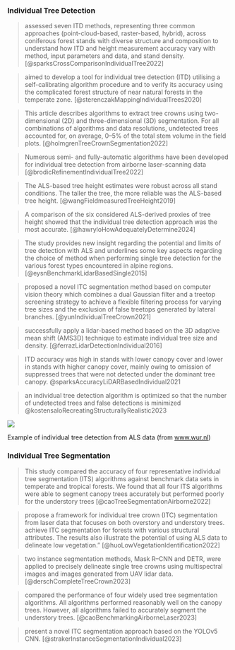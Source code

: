 
### Individual Tree Detection

> assessed seven ITD methods, representing three common approaches (point-cloud-based, raster-based, hybrid), across coniferous forest stands with diverse structure and composition to understand how ITD and height measurement accuracy vary with method, input parameters and data, and stand density. [@sparksCrossComparisonIndividualTree2022]

> aimed to develop a tool for individual tree detection (ITD) utilising a self-calibrating algorithm procedure and to verify its accuracy using the complicated forest structure of near natural forests in the temperate zone. [@sterenczakMappingIndividualTrees2020]

> This article describes algorithms to extract tree crowns using two-dimensional (2D) and three-dimensional (3D) segmentation. For all combinations of algorithms and data resolutions, undetected trees accounted for, on average, 0–5% of the total stem volume in the field plots. [@holmgrenTreeCrownSegmentation2022]

> Numerous semi- and fully-automatic algorithms have been developed for individual tree detection from airborne laser-scanning data [@brodicRefinementIndividualTree2022] 

> The ALS-based tree height estimates were robust across all stand conditions. The taller the tree, the more reliable was the ALS-based tree height. [@wangFieldmeasuredTreeHeight2019]

> A comparison of the six considered ALS-derived proxies of tree height showed that the individual tree detection approach was the most accurate. [@hawryloHowAdequatelyDetermine2024]

> The study provides new insight regarding the potential and limits of tree detection with ALS and underlines some key aspects regarding the choice of method when performing single tree detection for the various forest types encountered in alpine regions. [@eysnBenchmarkLidarBasedSingle2015]

> proposed a novel ITC segmentation method based on computer vision theory which combines a dual Gaussian filter and a treetop screening strategy to achieve a flexible filtering process for varying tree sizes and the exclusion of false treetops generated by lateral branches. [@yunIndividualTreeCrown2021]

> successfully apply a lidar-based method based on the 3D adaptive mean shift (AMS3D) technique to estimate individual tree size and density. [@ferrazLidarDetectionIndividual2016]

> ITD accuracy was high in stands with lower canopy cover and lower in stands with higher canopy cover, mainly owing to omission of suppressed trees that were not detected under the dominant tree canopy. @sparksAccuracyLiDARBasedIndividual2021

> an individual tree detection algorithm is optimized so that the number of undetected trees and false detections is minimized @kostensaloRecreatingStructurallyRealistic2023

::: {#fig-itd}
![](https://www.wur.nl/upload_mm/7/b/4/40eea042-6806-4bd0-956d-b3650e1139f1_Thesis_Thijs_Koop_61d3acb1_750x400.png)

Example of individual tree detection from ALS data (from [www.wur.nl](https://www.wur.nl/en/show/Counting-trees-in-Dutch-forests-Using-AHN-LiDAR-data-for-National-Forest-Inventory-1.html))
:::


### Individual Tree Segmentation 

> This study compared the accuracy of four representative individual tree segmentation (ITS) algorithms against benchmark data sets in temperate and tropical forests. We found that all four ITS algorithms were able to segment canopy trees accurately but performed poorly for the understory trees [@caoTreeSegmentationAirborne2022]

> propose a framework for individual tree crown (ITC) segmentation from laser data that focuses on both overstory and understory trees. 
achieve ITC segmentation for forests with various structural attributes. The results also illustrate the potential of using ALS data to delineate low vegetation." [@huoLowVegetationIdentification2022]

> two instance segmentation methods, Mask R–CNN and DETR, were applied to precisely delineate single tree crowns using multispectral images and images generated from UAV lidar data. [@derschCompleteTreeCrown2023]

> compared the performance of four widely used tree segmentation algorithms. 
All algorithms performed reasonably well on the canopy trees. However, all algorithms failed to accurately segment the understory trees. [@caoBenchmarkingAirborneLaser2023]

> present a novel ITC segmentation approach based on the YOLOv5 CNN. [@strakerInstanceSegmentationIndividual2023]